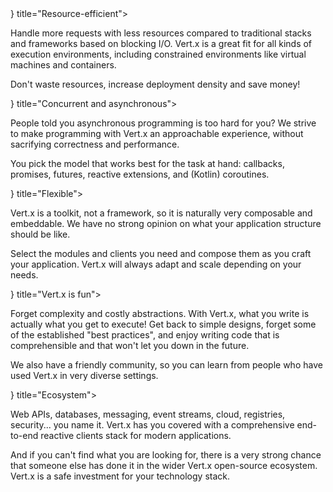
<!-- You have to leave a blank line after <FeaturesItem> and the feature's text,
     as well as between the text and </FeaturesItem>. Otherwise, you will
     disable hyphenation and smart punctuation. Also, the text must not indented. -->

<FeaturesList>
<FeaturesItem icon={<icons.Cpu />} title="Resource-efficient">

Handle more requests with less resources compared to traditional stacks and frameworks based on blocking I/O.
Vert.x is a great fit for all kinds of execution environments, including constrained environments like virtual machines and containers.

Don't waste resources, increase deployment density and save money!

</FeaturesItem>
<FeaturesItem icon={<icons.Sliders />} title="Concurrent and asynchronous">

People told you asynchronous programming is too hard for you?
We strive to make programming with Vert.x an approachable experience, without sacrifying correctness and performance.

You pick the model that works best for the task at hand: callbacks, promises, futures, reactive extensions, and (Kotlin) coroutines.

</FeaturesItem>
<FeaturesItem icon={<icons.Feather />} title="Flexible">

Vert.x is a toolkit, not a framework, so it is naturally very composable and embeddable.
We have no strong opinion on what your application structure should be like.

Select the modules and clients you need and compose them as you craft your application. Vert.x will always adapt and scale depending on your needs.

</FeaturesItem>
<FeaturesItem icon={<icons.Send />} title="Vert.x is fun">

Forget complexity and costly abstractions. With Vert.x, what you write is actually what you get to execute!
Get back to simple designs, forget some of the established "best practices", and enjoy writing code that is comprehensible and that won't let you down in the future.

We also have a friendly community, so you can learn from people who have used Vert.x in very diverse settings.

</FeaturesItem>
<FeaturesItem icon={<icons.Umbrella />} title="Ecosystem">

Web APIs, databases, messaging, event streams, cloud, registries, security... you name it.
Vert.x has you covered with a comprehensive end-to-end reactive clients stack for modern applications.

And if you can't find what you are looking for, there is a very strong chance that someone else has done it in the wider Vert.x open-source ecosystem.
Vert.x is a safe investment for your technology stack.

</FeaturesItem>
</FeaturesList>
